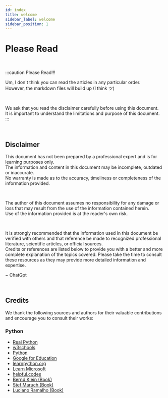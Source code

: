 ```yaml
---
id: index
title: welcome
sidebar_label: welcome
sidebar_position: 1
---
```


# Please Read

<br />

:::caution Please Read!!!

Um, I don't think you can read the articles in any particular order.<br />
However, the markdown files will build up (I think ツ)<br />

<br />

We ask that you read the disclaimer carefully before using this document.<br />
It is important to understand the limitations and purpose of this document.
:::

<br />

## Disclaimer

This document has not been prepared by a professional expert and is for learning purposes only.<br />
The information and content in this document may be incomplete, outdated or inaccurate.<br />
No warranty is made as to the accuracy, timeliness or completeness of the information provided.<br />

<br />

The author of this document assumes no responsibility for any damage or loss that may result from the use of the information contained herein.<br />
Use of the information provided is at the reader's own risk.<br />

<br />

It is strongly recommended that the information used in this document be verified with others and that reference be made to recognized professional literature, scientific articles, or official sources.<br />
Credits or references are listed below to provide you with a better and more complete explanation of the topics covered. Please take the time to consult these resources as they may provide more detailed information and expertise.<br />

~ ChatGpt

<br />

## Credits

We thank the following sources and authors for their valuable contributions and encourage you to consult their works:

### Python

- [Real Python](https://realpython.com)
- [w3schools](https://www.w3schools.com/python/default.asp)
- [Python](https://www.python.org/)
- [Google for Education](https://developers.google.com/edu/python/)
- [learnpython.org](https://www.learnpython.org/)
- [Learn Microsoft](https://learn.microsoft.com/en-us/training/paths/beginner-python/)
- [helpful.codes](https://python.helpful.codes/)
- [Bernd Klein (Book)](https://www.amazon.com/stores/author/B00G34KN4U)
- [Stef Maruch (Book)](https://www.amazon.com/stores/Stef-Maruch/author/B001IO9JYK)
- [Luciano Ramalho (Book)](https://www.amazon.com/stores/Luciano-Ramalho/author/B00O6IY1S4)

